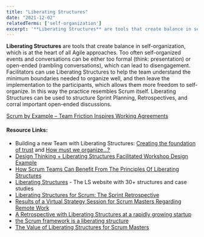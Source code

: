 ```yaml
---
title: "Liberating Structures"
date: "2021-12-02"
relatedTerms: ['self-organization']
excerpt: '**Liberating Structures** are tools that create balance in self-organization, which is at'
---
```


**Liberating Structures** are tools that create balance in self-organization, which is at the heart of all Agile approaches. Too often self-organized events and conversations can be either too formal (think: presentation) or open-ended (rambling conversations), which can lead to disengagement. Facilitators can use Liberating Structures to help the team understand the minimum boundaries needed to organize well, and then leave the implementation to the participants, which allows them more freedom to self-organize. In this way the practice resembles Scrum itself. Liberating Structures can be used to structure Sprint Planning, Retrospectives, and corral important open-ended discussions.

[Scrum by Example – Team Friction Inspires Working Agreements](/blog/team-friction-inspires-working-agreements)

#### Resource Links:

- Building a new Team with Liberating Structures: [Creating the foundation of trust](https://agilereflections.dk/2021/07/05/creating-the-foundation-of-trust/) and [How must we organize…?](https://agilereflections.dk/2021/08/13/how-must-we-organize/)
- [Design Thinking + Liberating Structures Facilitated Workshop Design Example](https://agile-od.com/contents/191004-Design-Thinking-plus-Liberating-Structures-Facilitated-Workshop-Design-Example.pdf)
- [How Scrum Teams Can Benefit From The Principles Of Liberating Structures](https://medium.com/the-liberators/how-scrum-teams-can-benefit-from-the-principles-of-liberating-structures-ef91c70866fd)
- [Liberating Structures](https://www.liberatingstructures.com/) - The LS website with 30+ structures and case studies
- [Liberating Structures for Scrum: The Sprint Retrospective](https://age-of-product.com/liberating-structures-sprint-retrospective/)
- [Results of a Virtual Strategy Session for Scrum Masters Regarding Remote Work](https://age-of-product.com/virtual-strategy-session-liberating-structures-critical-uncertainties/)
- [A Retrospective with Liberating Structures at a rapidly growing startup](https://medium.com/the-liberators/a-retrospective-with-liberating-structures-at-a-rapidly-growing-startup-e90a255ce848)
- [the Scrum framework is a liberating structure](http://medium.com/resourceful-exformation/the-scrum-framework-is-a-liberating-structure-b75c51b90007)
- [The Value of Liberating Structures for Scrum Masters](https://medium.com/the-liberators/the-value-of-liberating-structures-for-scrum-masters-2fd55f641481)

